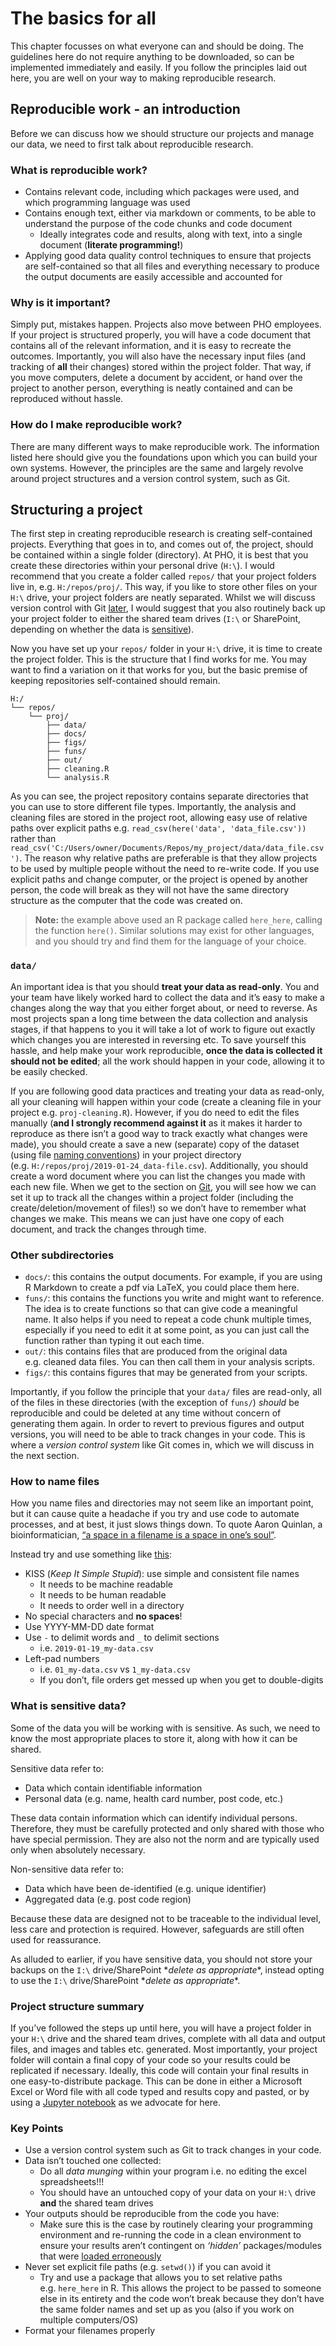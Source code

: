 # The basics for all

This chapter focusses on what everyone can and should be doing. The guidelines here do not require anything to be downloaded, so can be implemented immediately and easily. If you follow the principles laid out here, you are well on your way to making reproducible research.


## Reproducible work - an introduction

Before we can discuss how we should structure our projects and manage our data, we need to first talk about reproducible research.

### What is reproducible work?

- Contains relevant code, including which packages were used, and which programming language was used
- Contains enough text, either via markdown or comments, to be able to understand the purpose of the code chunks and code document
    - Ideally integrates code and results, along with text, into a single document (**literate programming!**)
- Applying good data quality control techniques to ensure that projects are self-contained so that all files and everything necessary to produce the output documents are easily accessible and accounted for

### Why is it important?

Simply put, mistakes happen. Projects also move between PHO employees. If your project is structured properly, you will have a code document that contains all of the relevant information, and it is easy to recreate the outcomes. Importantly, you will also have the necessary input files (and tracking of **all** their changes) stored within the project folder. That way, if you move computers, delete a document by accident, or hand over the project to another person, everything is neatly contained and can be reproduced without hassle.

### How do I make reproducible work?

There are many different ways to make reproducible work. The information listed here should give you the foundations upon which you can build your own systems. However, the principles are the same and largely revolve around project structures and a version control system, such as Git.

## Structuring a project

The first step in creating reproducible research is creating self-contained projects. Everything that goes in to, and comes out of, the project, should be contained within a single folder (directory). At PHO, it is best that you create these directories within your personal drive (`H:\`). I would recommend that you create a folder called `repos/` that your project folders live in, e.g. `H:/repos/proj/`. This way, if you like to store other files on your `H:\` drive, your project folders are neatly separated. Whilst we will discuss version control with Git [later](#git), I would suggest that you also routinely back up your project folder to either the shared team drives (`I:\` or SharePoint, depending on whether the data is [sensitive](#sensitive-data)).

Now you have set up your `repos/` folder in your `H:\` drive, it is time to create the project folder. This is the structure that I find works for me. You may want to find a variation on it that works for you, but the basic premise of keeping repositories self-contained should remain.

```
H:/
└── repos/
    └── proj/
        ├── data/
        ├── docs/
        ├── figs/
        ├── funs/
        ├── out/
        ├── cleaning.R
        └── analysis.R
```

As you can see, the project repository contains separate directories that you can use to store different file types. Importantly, the analysis and cleaning files are stored in the project root, allowing easy use of relative paths over explicit paths e.g. `read_csv(here('data', 'data_file.csv'))` rather than `read_csv('C:/Users/owner/Documents/Repos/my_project/data/data_file.csv')`. The reason why relative paths are preferable is that they allow projects to be used by multiple people without the need to re-write code. If you use explicit paths and change computer, or the project is opened by another person, the code will break as they will not have the same directory structure as the computer that the code was created on.

> **Note:** the example above used an R package called `here_here`, calling the function `here()`. Similar solutions may exist for other languages, and you should try and find them for the language of your choice.

### `data/`

An important idea is that you should **treat your data as read-only**. You and your team have likely worked hard to collect the data and it's easy to make a changes along the way that you either forget about, or need to reverse. As most projects span a long time between the data collection and analysis stages, if that happens to you it will take a lot of work to figure out exactly which changes you are interested in reversing etc. To save yourself this hassle, and help make your work reproducible, **once the data is collected it should not be edited**; all the work should happen in your code, allowing it to be easily checked.

If you are following good data practices and treating your data as read-only, all your cleaning will happen within your code (create a cleaning file in your project e.g. `proj-cleaning.R`). However, if you do need to edit the files manually (**and I strongly recommend against it** as it makes it harder to reproduce as there isn't a good way to track exactly what changes were made), you should create a save a new (separate) copy of the dataset (using file [naming conventions](#how-to-name-files)) in your project directory (e.g. `H:/repos/proj/2019-01-24_data-file.csv`). Additionally, you should create a word document where you can list the changes you made with each new file. When we get to the section on [Git](#git), you will see how we can set it up to track all the changes within a project folder (including the create/deletion/movement of files!) so we don't have to remember what changes we make. This means we can just have one copy of each document, and track the changes through time. 

### Other subdirectories

- `docs/`: this contains the output documents. For example, if you are using R Markdown to create a pdf via LaTeX, you could place them here.
- `funs/`: this contains the functions you write and might want to reference. The idea is to create functions so that can give code a meaningful name. It also helps if you need to repeat a code chunk multiple times, especially if you need to edit it at some point, as you can just call the function rather than typing it out each time.
- `out/`: this contains files that are produced from the original data e.g. cleaned data files. You can then call them in your analysis scripts.
- `figs/`: this contains figures that may be generated from your scripts.

Importantly, if you follow the principle that your `data/` files are read-only, all of the files in these directories (with the exception of `funs/`) *should* be reproducible and could be deleted at any time without concern of generating them again. In order to revert to previous figures and output versions, you will need to be able to track changes in your code. This is where a *version control system* like Git comes in, which we will discuss in the next section.

### How to name files

How you name files and directories may not seem like an important point, but it can cause quite a headache if you try and use code to automate processes, and at best, it just slows things down. To quote Aaron Quinlan, a bioinformatician, ["a space in a filename is a space in one's soul"](https://twitter.com/aaronquinlan/status/711593127551733761).

Instead try and use something like [this](https://speakerdeck.com/jennybc/how-to-name-files):

- KISS (*Keep It Simple Stupid*): use simple and consistent file names
    - It needs to be machine readable
    - It needs to be human readable
    - It needs to order well in a directory
- No special characters and **no spaces**!
- Use YYYY-MM-DD date format
- Use `-` to delimit words and `_` to delimit sections
    - i.e. `2019-01-19_my-data.csv`
- Left-pad numbers
    - i.e. `01_my-data.csv` vs `1_my-data.csv`
    - If you don't, file orders get messed up when you get to double-digits

### What is sensitive data?

Some of the data you will be working with is sensitive. As such, we need to know the most appropriate places to store it, along with how it can be shared.

Sensitive data refer to:

- Data which contain identifiable information
- Personal data (e.g. name, health card number, post code, etc.)

These data contain information which can identify individual persons. Therefore, they must be carefully protected and only shared with those who have special permission. They are also not the norm and are typically used only when absolutely necessary.

Non-sensitive data refer to:

- Data which have been de-identified (e.g. unique identifier)
- Aggregated data (e.g. post code region)

Because these data are designed not to be traceable to the individual level, less care and protection is required. However, safeguards are still often used for reassurance.

As alluded to earlier, if you have sensitive data, you should not store your backups on the `I:\` drive/SharePoint \**delete as appropriate*\*, instead opting to use the `I:\` drive/SharePoint \**delete as appropriate*\*.

### Project structure summary

If you've followed the steps up until here, you will have a project folder in your `H:\` drive and the shared team drives, complete with all data and output files, and images and tables etc. generated. Most importantly, your project folder will contain a final copy of your code so your results could be replicated if necessary. Ideally, this code will contain your final results in one easy-to-distribute package. This can be done in either a Microsoft Excel or Word file with all code typed and results copy and pasted, or by using a [Jupyter notebook](#jupyter-notebooks) as we advocate for here.


### Key Points
- Use a version control system such as Git to track changes in your code.
- Data isn't touched one collected:
    - Do all *data munging* within your program i.e. no editing the excel spreadsheets!!!
    - You should have an untouched copy of your data on your `H:\` drive **and** the shared team drives
- Your outputs should be reproducible from the code you have:
    - Make sure this is the case by routinely clearing your programming environment and re-running the code in a clean environment to ensure your results aren't contingent on *'hidden'* packages/modules that were [loaded erroneously](https://onunicornsandgenes.blog/2017/04/02/using-r-dont-save-your-workspace/)
- Never set explicit file paths (e.g. `setwd()`) if you can avoid it
    - Try and use a package that allows you to set relative paths e.g. `here_here` in R. This allows the project to be passed to someone else in its entirety and the code won't break because they don't have the same folder names and set up as you (also if you work on multiple computers/OS)
- Format your filenames properly
